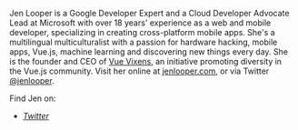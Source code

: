 
Jen Looper is a Google Developer Expert and a Cloud Developer Advocate Lead at Microsoft with over 18 years' experience as a web and mobile developer, specializing in creating cross-platform mobile apps. She's a multilingual multiculturalist with a passion for hardware hacking, mobile apps, Vue.js, machine learning and discovering new things every day. She is the founder and CEO of [Vue Vixens](https://vuevixens.org), an initiative promoting diversity in the Vue.js community. Visit her online at [jenlooper.com](http://www.jenlooper.com), or via Twitter [@jenlooper](https://twitter.com/jenlooper).

Find Jen on:

- *[Twitter](https://twitter.com/jenlooper)*

